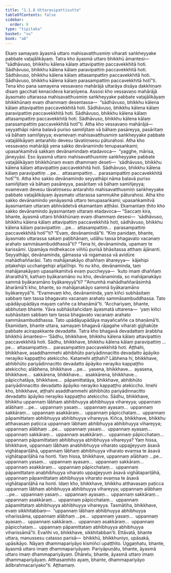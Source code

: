 ```yaml
---
title: "1.1.8 Uttaravipattisutta"
tableOfContents: false
sidebar:
  order: 9
type: "tipitaka"
basket: "su"
book: "a8"
---
```



<DynamicBreadcrumb />

<Division number="8" book="a8">

<Paragraph number="56" book="a8">
Ekaṃ samayaṃ āyasmā uttaro mahisavatthusmiṃ viharati saṅkheyyake pabbate vaṭajālikāyaṃ. Tatra kho āyasmā uttaro bhikkhū āmantesi—  “sādhāvuso, bhikkhu kālena kālaṃ attavipattiṃ paccavekkhitā hoti. Sādhāvuso, bhikkhu kālena kālaṃ paravipattiṃ paccavekkhitā hoti. Sādhāvuso, bhikkhu kālena kālaṃ attasampattiṃ paccavekkhitā hoti. Sādhāvuso, bhikkhu kālena kālaṃ parasampattiṃ paccavekkhitā hotī”ti.
</Paragraph>

<Paragraph number="57" book="a8">
Tena kho pana samayena vessavaṇo mahārājā uttarāya disāya dakkhiṇaṃ disaṃ gacchati kenacideva karaṇīyena. Assosi kho vessavaṇo mahārājā āyasmato uttarassa mahisavatthusmiṃ saṅkheyyake pabbate vaṭajālikāyaṃ bhikkhūnaṃ evaṃ dhammaṃ desentassa—  “sādhāvuso, bhikkhu kālena kālaṃ attavipattiṃ paccavekkhitā hoti. Sādhāvuso, bhikkhu kālena kālaṃ paravipattiṃ paccavekkhitā hoti. Sādhāvuso, bhikkhu kālena kālaṃ attasampattiṃ paccavekkhitā hoti. Sādhāvuso, bhikkhu kālena kālaṃ parasampattiṃ paccavekkhitā hotī”ti.
</Paragraph>

<Paragraph number="58" book="a8">
Atha kho vessavaṇo mahārājā—  seyyathāpi nāma balavā puriso samiñjitaṃ vā bāhaṃ pasāreyya, pasāritaṃ vā bāhaṃ samiñjeyya; evamevaṃ mahisavatthusmiṃ saṅkheyyake pabbate vaṭajālikāyaṃ antarahito devesu tāvatiṃsesu pāturahosi. Atha kho vessavaṇo mahārājā yena sakko devānamindo tenupasaṅkami; upasaṅkamitvā sakkaṃ devānamindaṃ etadavoca—  “yagghe, mārisa, jāneyyāsi. Eso āyasmā uttaro mahisavatthusmiṃ saṅkheyyake pabbate vaṭajālikāyaṃ bhikkhūnaṃ evaṃ dhammaṃ deseti—  ‘sādhāvuso, bhikkhu kālena kālaṃ attavipattiṃ paccavekkhitā hoti. Sādhāvuso, bhikkhu kālena kālaṃ paravipattiṃ …pe…  attasampattiṃ…  parasampattiṃ paccavekkhitā hotī’”ti.
</Paragraph>

<Paragraph number="59" book="a8">
Atha kho sakko devānamindo seyyathāpi nāma balavā puriso samiñjitaṃ vā bāhaṃ pasāreyya, pasāritaṃ vā bāhaṃ samiñjeyya; evamevaṃ devesu tāvatiṃsesu antarahito mahisavatthusmiṃ saṅkheyyake pabbate vaṭajālikāyaṃ āyasmato uttarassa sammukhe pāturahosi. Atha kho sakko devānamindo yenāyasmā uttaro tenupasaṅkami; upasaṅkamitvā āyasmantaṃ uttaraṃ abhivādetvā ekamantaṃ aṭṭhāsi. Ekamantaṃ ṭhito kho sakko devānamindo āyasmantaṃ uttaraṃ etadavoca—
</Paragraph>

<Paragraph number="60" book="a8">
“Saccaṃ kira, bhante, āyasmā uttaro bhikkhūnaṃ evaṃ dhammaṃ desesi—  ‘sādhāvuso, bhikkhu kālena kālaṃ attavipattiṃ paccavekkhitā hoti, sādhāvuso, bhikkhu kālena kālaṃ paravipattiṃ …pe…  attasampattiṃ…  parasampattiṃ paccavekkhitā hotī’”ti? “Evaṃ, devānamindā”ti. “Kiṃ panidaṃ, bhante, āyasmato uttarassa sakaṃ paṭibhānaṃ, udāhu tassa bhagavato vacanaṃ arahato sammāsambuddhassā”ti? “Tena hi, devānaminda, upamaṃ te karissāmi. Upamāya midhekacce viññū purisā bhāsitassa atthaṃ ājānanti.
</Paragraph>

<Paragraph number="61" book="a8">
Seyyathāpi, devānaminda, gāmassa vā nigamassa vā avidūre mahādhaññarāsi. Tato mahājanakāyo dhaññaṃ āhareyya—  kājehipi piṭakehipi ucchaṅgehipi añjalīhipi. Yo nu kho, devānaminda, taṃ mahājanakāyaṃ upasaṅkamitvā evaṃ puccheyya—  ‘kuto imaṃ dhaññaṃ āharathā’ti, kathaṃ byākaramāno nu kho, devānaminda, so mahājanakāyo sammā byākaramāno byākareyyā”ti? “‘Amumhā mahādhaññarāsimhā āharāmā’ti kho, bhante, so mahājanakāyo sammā byākaramāno byākareyyā”ti. “Evamevaṃ kho, devānaminda, yaṃ kiñci subhāsitaṃ sabbaṃ taṃ tassa bhagavato vacanaṃ arahato sammāsambuddhassa. Tato upādāyupādāya mayaṃ caññe ca bhaṇāmā”ti.
</Paragraph>

<Paragraph number="62" book="a8">
“Acchariyaṃ, bhante, abbhutaṃ bhante. Yāva subhāsitañcidaṃ āyasmatā uttarena—  ‘yaṃ kiñci subhāsitaṃ sabbaṃ taṃ tassa bhagavato vacanaṃ arahato sammāsambuddhassa. Tato upādāyupādāya mayañcaññe ca bhaṇāmā’ti. Ekamidaṃ, bhante uttara, samayaṃ bhagavā rājagahe viharati gijjhakūṭe pabbate acirapakkante devadatte. Tatra kho bhagavā devadattaṃ ārabbha bhikkhū āmantesi—
</Paragraph>

<Paragraph number="63" book="a8">
‘Sādhu, bhikkhave, bhikkhu kālena kālaṃ attavipattiṃ paccavekkhitā hoti. Sādhu, bhikkhave, bhikkhu kālena kālaṃ paravipattiṃ …pe…  attasampattiṃ…  parasampattiṃ paccavekkhitā hoti. Aṭṭhahi, bhikkhave, asaddhammehi abhibhūto pariyādinnacitto devadatto āpāyiko nerayiko kappaṭṭho atekiccho. Katamehi aṭṭhahi? Lābhena hi, bhikkhave, abhibhūto pariyādinnacitto devadatto āpāyiko nerayiko kappaṭṭho atekiccho; alābhena, bhikkhave …pe…  yasena, bhikkhave…  ayasena, bhikkhave…  sakkārena, bhikkhave…  asakkārena, bhikkhave…  pāpicchatāya, bhikkhave…  pāpamittatāya, bhikkhave, abhibhūto pariyādinnacitto devadatto āpāyiko nerayiko kappaṭṭho atekiccho. Imehi kho, bhikkhave, aṭṭhahi asaddhammehi abhibhūto pariyādinnacitto devadatto āpāyiko nerayiko kappaṭṭho atekiccho.
</Paragraph>

<Paragraph number="64" book="a8">
Sādhu, bhikkhave, bhikkhu uppannaṃ lābhaṃ abhibhuyya abhibhuyya vihareyya; uppannaṃ alābhaṃ …pe…  uppannaṃ yasaṃ…  uppannaṃ ayasaṃ…  uppannaṃ sakkāraṃ…  uppannaṃ asakkāraṃ…  uppannaṃ pāpicchataṃ…  uppannaṃ pāpamittataṃ abhibhuyya abhibhuyya vihareyya.
</Paragraph>

<Paragraph number="65" book="a8">
Kiñca, bhikkhave, bhikkhu atthavasaṃ paṭicca uppannaṃ lābhaṃ abhibhuyya abhibhuyya vihareyya; uppannaṃ alābhaṃ …pe…  uppannaṃ yasaṃ…  uppannaṃ ayasaṃ…  uppannaṃ sakkāraṃ…  uppannaṃ asakkāraṃ…  uppannaṃ pāpicchataṃ…  uppannaṃ pāpamittataṃ abhibhuyya abhibhuyya vihareyya?
</Paragraph>

<Paragraph number="66" book="a8">
Yaṃ hissa, bhikkhave, uppannaṃ lābhaṃ anabhibhuyya viharato uppajjeyyuṃ āsavā vighātapariḷāhā, uppannaṃ lābhaṃ abhibhuyya viharato evaṃsa te āsavā vighātapariḷāhā na honti. Yaṃ hissa, bhikkhave, uppannaṃ alābhaṃ …pe…  uppannaṃ yasaṃ…  uppannaṃ ayasaṃ…  uppannaṃ sakkāraṃ…  uppannaṃ asakkāraṃ…  uppannaṃ pāpicchataṃ…  uppannaṃ pāpamittataṃ anabhibhuyya viharato uppajjeyyuṃ āsavā vighātapariḷāhā, uppannaṃ pāpamittataṃ abhibhuyya viharato evaṃsa te āsavā vighātapariḷāhā na honti. Idaṃ kho, bhikkhave, bhikkhu atthavasaṃ paṭicca uppannaṃ lābhaṃ abhibhuyya abhibhuyya vihareyya; uppannaṃ alābhaṃ …pe…  uppannaṃ yasaṃ…  uppannaṃ ayasaṃ…  uppannaṃ sakkāraṃ…  uppannaṃ asakkāraṃ…  uppannaṃ pāpicchataṃ…  uppannaṃ pāpamittataṃ abhibhuyya abhibhuyya vihareyya.
</Paragraph>

<Paragraph number="67" book="a8">
Tasmātiha, bhikkhave, evaṃ sikkhitabbaṃ—  “uppannaṃ lābhaṃ abhibhuyya abhibhuyya viharissāma, uppannaṃ alābhaṃ …pe…  uppannaṃ yasaṃ…  uppannaṃ ayasaṃ…  uppannaṃ sakkāraṃ…  uppannaṃ asakkāraṃ…  uppannaṃ pāpicchataṃ…  uppannaṃ pāpamittataṃ abhibhuyya abhibhuyya viharissāmā”ti. Evañhi vo, bhikkhave, sikkhitabban’ti.
</Paragraph>

<Paragraph number="68" book="a8">
Ettāvatā, bhante uttara, manussesu catasso parisā—  bhikkhū, bhikkhuniyo, upāsakā, upāsikāyo. Nāyaṃ dhammapariyāyo kismiñci upaṭṭhito. Uggaṇhatu, bhante, āyasmā uttaro imaṃ dhammapariyāyaṃ. Pariyāpuṇātu, bhante, āyasmā uttaro imaṃ dhammapariyāyaṃ. Dhāretu, bhante, āyasmā uttaro imaṃ dhammapariyāyaṃ. Atthasaṃhito ayaṃ, bhante, dhammapariyāyo ādibrahmacariyako”ti.

</Paragraph>
</Division>

<Paragraph number="69" type="center" book="a8">
Aṭṭhamaṃ.
</Paragraph>